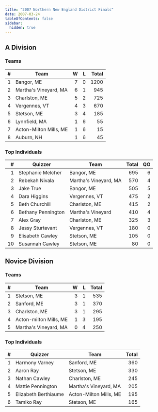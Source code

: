```yaml
---
title: "2007 Northern New England District Finals"
date: 2007-03-24
tableOfContents: false
sidebar:
  hidden: true
---
```


## A Division

### Teams

|    # | Team                   |    W |    L | Total |
| ---: | ---------------------- | ---: | ---: | ----: |
|    1 | Bangor, ME             |    7 |    0 |  1200 |
|    2 | Martha's Vineyard, MA  |    6 |    1 |   945 |
|    3 | Charlston, ME          |    5 |    2 |   725 |
|    4 | Vergennes, VT          |    4 |    3 |   670 |
|    5 | Stetson, ME            |    3 |    4 |   185 |
|    6 | Lynnfield, MA          |    1 |    6 |    55 |
|    7 | Acton-Milton Mills, ME |    1 |    6 |    15 |
|    8 | Auburn, NH             |    1 |    6 |    45 |

### Top Individuals

|    # | Quizzer            | Team                  | Total |   QO |
| ---: | ------------------ | --------------------- | ----: | ---: |
|    1 | Stephanie Melcher  | Bangor, ME            |   695 |    6 |
|    2 | Rebekah Nivala     | Martha's Vineyard, MA |   570 |    4 |
|    3 | Jake True          | Bangor, ME            |   505 |    5 |
|    4 | Dara Higgins       | Vergennes, VT         |   475 |    2 |
|    5 | Beth Churchill     | Charlston, ME         |   415 |    2 |
|    6 | Bethany Pennington | Martha's Vineyard     |   410 |    4 |
|    7 | Alex Gray          | Charlston, ME         |   325 |    3 |
|    8 | Jessy Sturtevant   | Vergennes, VT         |   180 |    0 |
|    9 | Elisabeth Cawley   | Stetson, ME           |   105 |    0 |
|   10 | Susannah Cawley    | Stetson, ME           |    80 |    0 |

## Novice Division

### Teams

|    # | Team                   |    W |    L | Total |
| ---: | ---------------------- | ---: | ---: | ----: |
|    1 | Stetson, ME            |    3 |    1 |   535 |
|    2 | Sanford, ME            |    3 |    1 |   370 |
|    3 | Charlston, ME          |    3 |    1 |   295 |
|    4 | Acton-milton Mills, ME |    1 |    3 |   195 |
|    5 | Martha's Vineyard, MA  |    0 |    4 |   250 |

### Top Individuals

|    # | Quizzer              | Team                   | Total |
| ---: | -------------------- | ---------------------- | ----: |
|    1 | Harmony Varney       | Sanford, ME            |   360 |
|    2 | Aaron Ray            | Stetson, ME            |   330 |
|    3 | Nathan Cawley        | Charlston, ME          |   245 |
|    4 | Mattie Pennington    | Martha's Vineyard, MA  |   205 |
|    5 | Elizabeth Berthiaume | Acton-Milton Mills, ME |   195 |
|    6 | Tamiko Ray           | Stetson, ME            |   165 |
